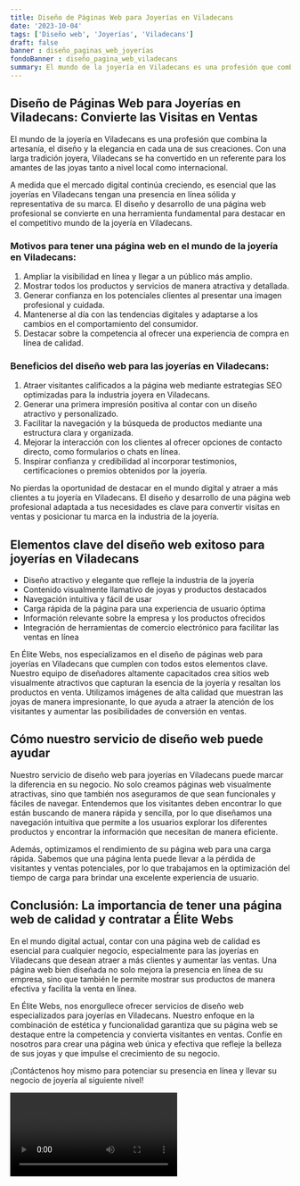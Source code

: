 ```yaml
---
title: Diseño de Páginas Web para Joyerías en Viladecans
date: '2023-10-04'
tags: ['Diseño web', 'Joyerías', 'Viladecans']
draft: false
banner : diseño_paginas_web_joyerías
fondoBanner : diseño_pagina_web_viladecans
summary: El mundo de la joyería en Viladecans es una profesión que combina la artesanía, el diseño y la elegancia en cada una de sus creaciones. Con una larga tradición joyera, Viladecans se ha convertido en un referente para los amantes de las joyas tanto a nivel local como internacional.
---
```


## Diseño de Páginas Web para Joyerías en Viladecans: Convierte las Visitas en Ventas

El mundo de la joyería en Viladecans es una profesión que combina la artesanía, el diseño y la elegancia en cada una de sus creaciones. Con una larga tradición joyera, Viladecans se ha convertido en un referente para los amantes de las joyas tanto a nivel local como internacional.

A medida que el mercado digital continúa creciendo, es esencial que las joyerías en Viladecans tengan una presencia en línea sólida y representativa de su marca. El diseño y desarrollo de una página web profesional se convierte en una herramienta fundamental para destacar en el competitivo mundo de la joyería en Viladecans.

### Motivos para tener una página web en el mundo de la joyería en Viladecans:

1. Ampliar la visibilidad en línea y llegar a un público más amplio.
2. Mostrar todos los productos y servicios de manera atractiva y detallada.
3. Generar confianza en los potenciales clientes al presentar una imagen profesional y cuidada.
4. Mantenerse al día con las tendencias digitales y adaptarse a los cambios en el comportamiento del consumidor.
5. Destacar sobre la competencia al ofrecer una experiencia de compra en línea de calidad.

### Beneficios del diseño web para las joyerías en Viladecans:

1. Atraer visitantes calificados a la página web mediante estrategias SEO optimizadas para la industria joyera en Viladecans.
2. Generar una primera impresión positiva al contar con un diseño atractivo y personalizado.
3. Facilitar la navegación y la búsqueda de productos mediante una estructura clara y organizada.
4. Mejorar la interacción con los clientes al ofrecer opciones de contacto directo, como formularios o chats en línea.
5. Inspirar confianza y credibilidad al incorporar testimonios, certificaciones o premios obtenidos por la joyería.

No pierdas la oportunidad de destacar en el mundo digital y atraer a más clientes a tu joyería en Viladecans. El diseño y desarrollo de una página web profesional adaptada a tus necesidades es clave para convertir visitas en ventas y posicionar tu marca en la industria de la joyería.

<GifSeo />

<Cta />

## Elementos clave del diseño web exitoso para joyerías en Viladecans

- Diseño atractivo y elegante que refleje la industria de la joyería
- Contenido visualmente llamativo de joyas y productos destacados
- Navegación intuitiva y fácil de usar
- Carga rápida de la página para una experiencia de usuario óptima
- Información relevante sobre la empresa y los productos ofrecidos
- Integración de herramientas de comercio electrónico para facilitar las ventas en línea

En Élite Webs, nos especializamos en el diseño de páginas web para joyerías en Viladecans que cumplen con todos estos elementos clave. Nuestro equipo de diseñadores altamente capacitados crea sitios web visualmente atractivos que capturan la esencia de la joyería y resaltan los productos en venta. Utilizamos imágenes de alta calidad que muestran las joyas de manera impresionante, lo que ayuda a atraer la atención de los visitantes y aumentar las posibilidades de conversión en ventas.

## Cómo nuestro servicio de diseño web puede ayudar

Nuestro servicio de diseño web para joyerías en Viladecans puede marcar la diferencia en su negocio. No solo creamos páginas web visualmente atractivas, sino que también nos aseguramos de que sean funcionales y fáciles de navegar. Entendemos que los visitantes deben encontrar lo que están buscando de manera rápida y sencilla, por lo que diseñamos una navegación intuitiva que permite a los usuarios explorar los diferentes productos y encontrar la información que necesitan de manera eficiente.

Además, optimizamos el rendimiento de su página web para una carga rápida. Sabemos que una página lenta puede llevar a la pérdida de visitantes y ventas potenciales, por lo que trabajamos en la optimización del tiempo de carga para brindar una excelente experiencia de usuario.

## Conclusión: La importancia de tener una página web de calidad y contratar a Élite Webs

En el mundo digital actual, contar con una página web de calidad es esencial para cualquier negocio, especialmente para las joyerías en Viladecans que desean atraer a más clientes y aumentar las ventas. Una página web bien diseñada no solo mejora la presencia en línea de su empresa, sino que también le permite mostrar sus productos de manera efectiva y facilita la venta en línea.

En Élite Webs, nos enorgullece ofrecer servicios de diseño web especializados para joyerías en Viladecans. Nuestro enfoque en la combinación de estética y funcionalidad garantiza que su página web se destaque entre la competencia y convierta visitantes en ventas. Confíe en nosotros para crear una página web única y efectiva que refleje la belleza de sus joyas y que impulse el crecimiento de su negocio.

¡Contáctenos hoy mismo para potenciar su presencia en línea y llevar su negocio de joyería al siguiente nivel!

<Video />

<CtaBot job='Joyerías' city='Viladecans'/>

<Gmaps query='Viladecans+españa+maps' />